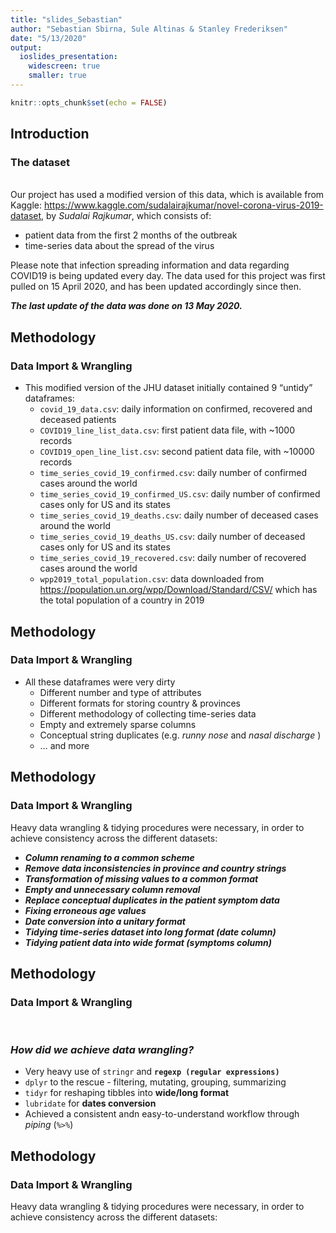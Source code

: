 ```yaml
---
title: "slides_Sebastian"
author: "Sebastian Sbirna, Sule Altinas & Stanley Frederiksen"
date: "5/13/2020"
output: 
  ioslides_presentation:
    widescreen: true
    smaller: true
---
```


```r
knitr::opts_chunk$set(echo = FALSE)
```

## Introduction
### The dataset
<br>
Our project has used a modified version of this data, which is available from Kaggle: <https://www.kaggle.com/sudalairajkumar/novel-corona-virus-2019-dataset>, by _Sudalai Rajkumar_, which consists of:

* patient data from the first 2 months of the outbreak 
* time-series data about the spread of the virus

Please note that infection spreading information and data regarding COVID19 is being updated every day. The data used for this project was first pulled on 15 April 2020, and has been updated accordingly since then. 

*__The last update of the data was done on 13 May 2020.__*


## Methodology
### Data Import & Wrangling

* This modified version of the JHU dataset initially contained 9 "untidy" dataframes:
  * `covid_19_data.csv`: daily information on confirmed, recovered and deceased patients
  * `COVID19_line_list_data.csv`: first patient data file, with ~1000 records
  * `COVID19_open_line_list.csv`: second patient data file, with ~10000 records
  * `time_series_covid_19_confirmed.csv`: daily number of confirmed cases around the world 
  * `time_series_covid_19_confirmed_US.csv`: daily number of confirmed cases only for US and its states
  * `time_series_covid_19_deaths.csv`: daily number of deceased cases around the world
  * `time_series_covid_19_deaths_US.csv`: daily number of deceased cases only for US and its states
  * `time_series_covid_19_recovered.csv`: daily number of recovered cases around the world
  * `wpp2019_total_population.csv`: data downloaded from <https://population.un.org/wpp/Download/Standard/CSV/> which has the total population of a country in 2019
  
  
## Methodology
### Data Import & Wrangling

* All these dataframes were very dirty
  * Different number and type of attributes
  * Different formats for storing country & provinces
  * Different methodology of collecting time-series data
  * Empty and extremely sparse columns
  * Conceptual string duplicates (e.g. _runny nose_ and _nasal discharge_ )
  * ... and more
  
  
## Methodology
### Data Import & Wrangling

Heavy data wrangling & tidying procedures were necessary, in order to achieve consistency across the different datasets:

* ___Column renaming to a common scheme___
* ___Remove data inconsistencies in province and country strings___
* ___Transformation of missing values to a common format___
* ___Empty and unnecessary column removal___
* ___Replace conceptual duplicates in the patient symptom data___
* ___Fixing erroneous age values___
* ___Date conversion into a unitary format___
* ___Tidying time-series dataset into long format (date column)___
* ___Tidying patient data into wide format (symptoms column)___
  
## Methodology
### Data Import & Wrangling
<br>

### _How did we achieve data wrangling?_
* Very heavy use of `stringr` and __`regexp (regular expressions)`__
* `dplyr` to the rescue - filtering, mutating, grouping, summarizing
* `tidyr` for reshaping tibbles into __wide/long format__
* `lubridate` for __dates conversion__
* Achieved a consistent andn easy-to-understand workflow through _piping_ (`%>%`)

## Methodology
### Data Import & Wrangling

Heavy data wrangling & tidying procedures were necessary, in order to achieve consistency across the different datasets:

